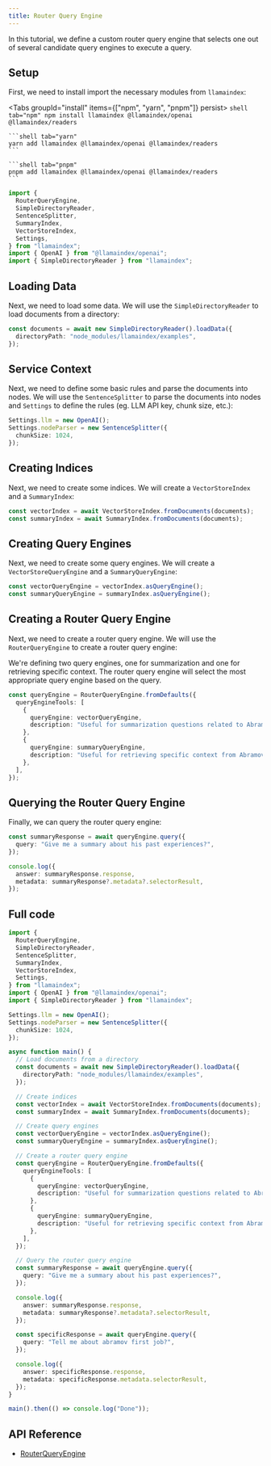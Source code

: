 ```yaml
---
title: Router Query Engine
---
```


In this tutorial, we define a custom router query engine that selects one out of several candidate query engines to execute a query.

## Setup

First, we need to install import the necessary modules from `llamaindex`:


<Tabs groupId="install" items={["npm", "yarn", "pnpm"]} persist>
	```shell tab="npm"
	npm install llamaindex @llamaindex/openai @llamaindex/readers
	```

	```shell tab="yarn"
	yarn add llamaindex @llamaindex/openai @llamaindex/readers
	```

	```shell tab="pnpm"
	pnpm add llamaindex @llamaindex/openai @llamaindex/readers
	```
</Tabs>

```ts
import {
  RouterQueryEngine,
  SimpleDirectoryReader,
  SentenceSplitter,
  SummaryIndex,
  VectorStoreIndex,
  Settings,
} from "llamaindex";
import { OpenAI } from "@llamaindex/openai";
import { SimpleDirectoryReader } from "llamaindex";
```

## Loading Data

Next, we need to load some data. We will use the `SimpleDirectoryReader` to load documents from a directory:

```ts
const documents = await new SimpleDirectoryReader().loadData({
  directoryPath: "node_modules/llamaindex/examples",
});
```

## Service Context

Next, we need to define some basic rules and parse the documents into nodes. We will use the `SentenceSplitter` to parse the documents into nodes and `Settings` to define the rules (eg. LLM API key, chunk size, etc.):

```ts
Settings.llm = new OpenAI();
Settings.nodeParser = new SentenceSplitter({
  chunkSize: 1024,
});
```

## Creating Indices

Next, we need to create some indices. We will create a `VectorStoreIndex` and a `SummaryIndex`:

```ts
const vectorIndex = await VectorStoreIndex.fromDocuments(documents);
const summaryIndex = await SummaryIndex.fromDocuments(documents);
```

## Creating Query Engines

Next, we need to create some query engines. We will create a `VectorStoreQueryEngine` and a `SummaryQueryEngine`:

```ts
const vectorQueryEngine = vectorIndex.asQueryEngine();
const summaryQueryEngine = summaryIndex.asQueryEngine();
```

## Creating a Router Query Engine

Next, we need to create a router query engine. We will use the `RouterQueryEngine` to create a router query engine:

We're defining two query engines, one for summarization and one for retrieving specific context. The router query engine will select the most appropriate query engine based on the query.

```ts
const queryEngine = RouterQueryEngine.fromDefaults({
  queryEngineTools: [
    {
      queryEngine: vectorQueryEngine,
      description: "Useful for summarization questions related to Abramov",
    },
    {
      queryEngine: summaryQueryEngine,
      description: "Useful for retrieving specific context from Abramov",
    },
  ],
});
```

## Querying the Router Query Engine

Finally, we can query the router query engine:

```ts
const summaryResponse = await queryEngine.query({
  query: "Give me a summary about his past experiences?",
});

console.log({
  answer: summaryResponse.response,
  metadata: summaryResponse?.metadata?.selectorResult,
});
```

## Full code

```ts
import {
  RouterQueryEngine,
  SimpleDirectoryReader,
  SentenceSplitter,
  SummaryIndex,
  VectorStoreIndex,
  Settings,
} from "llamaindex";
import { OpenAI } from "@llamaindex/openai";
import { SimpleDirectoryReader } from "llamaindex";

Settings.llm = new OpenAI();
Settings.nodeParser = new SentenceSplitter({
  chunkSize: 1024,
});

async function main() {
  // Load documents from a directory
  const documents = await new SimpleDirectoryReader().loadData({
    directoryPath: "node_modules/llamaindex/examples",
  });

  // Create indices
  const vectorIndex = await VectorStoreIndex.fromDocuments(documents);
  const summaryIndex = await SummaryIndex.fromDocuments(documents);

  // Create query engines
  const vectorQueryEngine = vectorIndex.asQueryEngine();
  const summaryQueryEngine = summaryIndex.asQueryEngine();

  // Create a router query engine
  const queryEngine = RouterQueryEngine.fromDefaults({
    queryEngineTools: [
      {
        queryEngine: vectorQueryEngine,
        description: "Useful for summarization questions related to Abramov",
      },
      {
        queryEngine: summaryQueryEngine,
        description: "Useful for retrieving specific context from Abramov",
      },
    ],
  });

  // Query the router query engine
  const summaryResponse = await queryEngine.query({
    query: "Give me a summary about his past experiences?",
  });

  console.log({
    answer: summaryResponse.response,
    metadata: summaryResponse?.metadata?.selectorResult,
  });

  const specificResponse = await queryEngine.query({
    query: "Tell me about abramov first job?",
  });

  console.log({
    answer: specificResponse.response,
    metadata: specificResponse.metadata.selectorResult,
  });
}

main().then(() => console.log("Done"));
```

## API Reference

- [RouterQueryEngine](/docs/api/classes/RouterQueryEngine)
